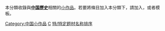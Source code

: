 {{Catnav|頁面分類|地理|大洲|亚洲|亚洲历史|東亞歷史|中国历史}}
{{Catnav|頁面分類|地理|国家|按國家分類|各國歷史|中国历史}}
{{Catnav|頁面分類|地理|国家|亚洲国家|中国|中国历史}}
{{Catnav|頁面分類|历史|各國歷史|中国历史}}
{{Catnav|頁面分類|历史|各區域的歷史|亚洲历史|東亞歷史|中国历史}}
{{Catnav|頁面分類|…|中国|中国历史}}
{{Catnav|頁面分類|各種主題的頁面分類|按國家分類|各國歷史|中国历史}}
{{hidden category}}
{{WPSS-cat}}
本分類收錄與'''[[中国歷史|中国歷史]]'''相關的[[Wikipedia:小作品|小作品]]。若要將條目加入本分類下，請加入'''{{tl|China-hist-stub}}'''，或者'''{{tl|中国历史小作品}}'''模板。

[[Category:中国小作品|Category:中国小作品]]
[[Category:亚洲历史小作品|C]]
[[Category:中国历史|特/特定题材名称排序]]